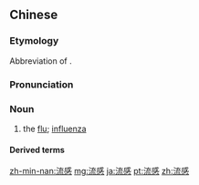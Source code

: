 ==Chinese==
{{zh-forms}}

===Etymology===
Abbreviation of {{zh-l|流行性感冒}}.

===Pronunciation===
{{zh-pron
|m=liúgǎn
|c=lau4 gam2
|mn=liû-kám
|cat=n
}}

===Noun===
{{zh-noun}}

# the [[flu]]; [[influenza]]

====Derived terms====
{{zh-der|禽流感|Q型流感|豬流感}}

[[zh-min-nan:流感]]
[[mg:流感]]
[[ja:流感]]
[[pt:流感]]
[[zh:流感]]